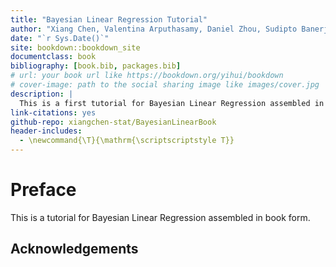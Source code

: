 --- 
title: "Bayesian Linear Regression Tutorial"
author: "Xiang Chen, Valentina Arputhasamy, Daniel Zhou, Sudipto Banerjee"
date: "`r Sys.Date()`"
site: bookdown::bookdown_site
documentclass: book
bibliography: [book.bib, packages.bib]
# url: your book url like https://bookdown.org/yihui/bookdown
# cover-image: path to the social sharing image like images/cover.jpg
description: |
  This is a first tutorial for Bayesian Linear Regression assembled in book form.
link-citations: yes
github-repo: xiangchen-stat/BayesianLinearBook
header-includes:
  - \newcommand{\T}{\mathrm{\scriptscriptstyle T}}
---

# Preface {-}

This is a tutorial for Bayesian Linear Regression assembled in book form.

## Acknowledgements {-}
